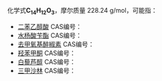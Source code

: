 {{DISPLAYTITLE:C<sub>14</sub>H<sub>12</sub>O<sub>3</sub>}}{{MolFormDisambigNav|C=14|H=12|O=3}}
化学式'''C<sub>14</sub>H<sub>12</sub>O<sub>3</sub>'''，摩尔质量 228.24 g/mol，可能指：

* [[二苯乙醇酸|二苯乙醇酸]] CAS编号：{{CAS|76-93-7}}
* [[水杨酸苄酯|水杨酸苄酯]] CAS编号：{{CAS|118-58-1}}
* [[去甲氧基醉椒素|去甲氧基醉椒素]] CAS编号：{{CAS|15345-89-8}}
* [[羟苯甲酮|羟苯甲酮]] CAS编号：{{CAS|131-57-7}}
* [[白藜芦醇|白藜芦醇]] CAS编号：{{CAS|501-36-0}}
* [[三甲沙林|三甲沙林]] CAS编号：{{CAS|3902-71-4}}

{{MolFormDisambig}}